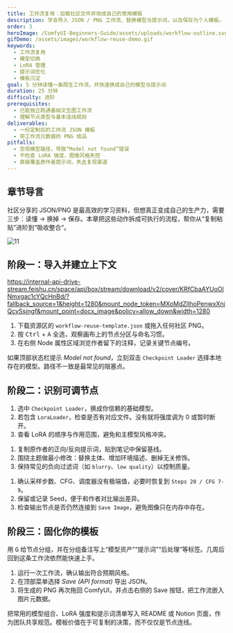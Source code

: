 ```yaml
---
title: 工作流复用：加载社区文件并改成自己的常用模板
description: 学会导入 JSON / PNG 工作流、替换模型与提示词，以及保存为个人模板。
order: 3
heroImage: /ComfyUI-Beginners-Guide/assets/uploads/workflow-outline.svg
gifDemo: /assets/images/workflow-reuse-demo.gif
keywords:
  - 工作流复用
  - 模型切换
  - LoRA 管理
  - 提示词优化
  - 模板沉淀
goal: 5 分钟读懂一条陌生工作流，并快速换成自己的模型与提示词
duration: 25 分钟
difficulty: 进阶
prerequisites:
  - 已能独立跑通基础文生图工作流
  - 理解节点类型与基本连线规则
deliverables:
  - 一份定制后的工作流 JSON 模板
  - 带工作流元数据的 PNG 成品
pitfalls:
  - 忽视模型路径，导致“Model not found”错误
  - 不检查 LoRA 强度，图像风格失控
  - 直接覆盖原作者提示词，失去复现渠道
---
```


## 章节导言

社区分享的 JSON/PNG 是最高效的学习资料，但想真正变成自己的生产力，需要三步：读懂 → 换掉 → 保存。本章把这些动作拆成可执行的流程，帮你从“复制粘贴”进阶到“吸收整合”。

![11](/ComfyUI-Beginners-Guide/assets/uploads/微信图片_20251003114540_15541_513.jpg "22")

<GifDemo
  src="/assets/images/workflow-reuse-demo.gif"
  alt="工作流复用操作演示"
  caption="导入 → 替换模型 → 更新提示词 → 保存模板"
  description="动图突出三个关键动作：确认依赖、调整核心节点、输出可复用模板。"
/>

## 阶段一：导入并建立上下文

https://internal-api-drive-stream.feishu.cn/space/api/box/stream/download/v2/cover/KRfCbaAYUoOlNmxgac1cYQcHnBd/?fallback_source=1&height=1280&mount_node_token=MXoMdZlIhoPenwxXniQcvSsjngf&mount_point=docx_image&policy=allow_down&width=1280

<StepCard index={1} title="导入 JSON / PNG" summary="拖放到画布" id="reuse-1">
  <ol>
    <li>下载资源区的 <code>workflow-reuse-template.json</code> 或拖入任何社区 PNG。</li>
    <li>按 <kbd>Ctrl</kbd> + <kbd>A</kbd> 全选，观察画布上的节点分区与命名习惯。</li>
    <li>在右侧 Node 属性区域浏览作者留下的注释，记录关键节点编号。</li>
  </ol>
</StepCard>

<TipCard title="第一时间处理缺失模型" tone="warning">
  <p>如果顶部状态栏提示 <em>Model not found</em>，立刻双击 <code>Checkpoint Loader</code> 选择本地存在的模型。路径不一致是最常见的阻塞点。</p>
</TipCard>

## 阶段二：识别可调节点

<StepCard index={2} title="替换模型与 LoRA" summary="确保风格在可控范围" id="reuse-2">
  <ol>
    <li>选中 <code>Checkpoint Loader</code>，换成你信赖的基础模型。</li>
    <li>若包含 <code>LoraLoader</code>，检查是否有对应文件。没有就将强度调为 0 或暂时断开。</li>
    <li>查看 LoRA 的顺序与作用范围，避免和主模型风格冲突。</li>
  </ol>
</StepCard>

<StepCard index={3} title="重写提示词" summary="先复刻，再扩充" id="reuse-3">
  <ol>
    <li>复制原作者的正向/反向提示词，贴到笔记中保留基线。</li>
    <li>围绕主题做最小修改：替换主体、增加环境描述、删掉无关修饰。</li>
    <li>保持常见的负向过滤词（如 <code>blurry</code>、<code>low quality</code>）以控制质量。</li>
  </ol>
</StepCard>

<StepCard index={4} title="检查执行参数" summary="KSampler 决定稳定性" id="reuse-4">
  <ol>
    <li>确认采样步数、CFG、调度器没有极端值，必要时恢复到 <code>Steps 20 / CFG 7-9</code>。</li>
    <li>保留或记录 Seed，便于和作者对比输出差异。</li>
    <li>检查输出节点是否仍然连接到 <code>Save Image</code>，避免图像只在内存中存在。</li>
  </ol>
</StepCard>

## 阶段三：固化你的模板

<TipCard title="整理画布结构" tone="info">
  <p>用 <kbd>G</kbd> 给节点分组，并在分组备注写上“模型资产”“提示词”“后处理”等标签。几周后回到这条工作流依然能快速上手。</p>
</TipCard>

<StepCard index={5} title="输出并备份" summary="JSON + PNG 双保险" id="reuse-5">
  <ol>
    <li>运行一次工作流，确认输出符合预期风格。</li>
    <li>在顶部菜单选择 <em>Save (API format)</em> 导出 JSON。</li>
    <li>将生成的 PNG 再次拖回 ComfyUI，并点击右侧的 Save 按钮，把工作流嵌入图片元数据。</li>
  </ol>
</StepCard>

<TipCard title="推荐动作" tone="success">
  <p>把常用的模型组合、LoRA 强度和提示词清单写入 README 或 Notion 页面，作为团队共享规范。模板价值在于可复制的决策，而不仅仅是节点连线。</p>
</TipCard>

![]()

